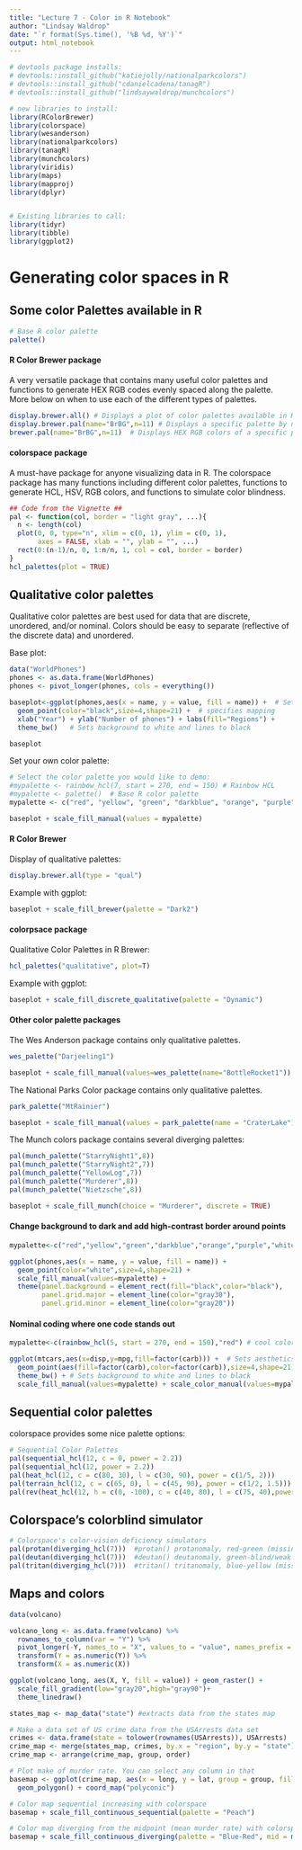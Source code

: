 ```yaml
---
title: "Lecture 7 - Color in R Notebook"
author: "Lindsay Waldrop"
date: "`r format(Sys.time(), '%B %d, %Y')`"
output: html_notebook
---
```


```r
# devtools package installs: 
# devtools::install_github("katiejolly/nationalparkcolors")
# devtools::install_github("cdanielcadena/tanagR")
# devtools::install_github("lindsaywaldrop/munchcolors")

# new libraries to install:
library(RColorBrewer)
library(colorspace)
library(wesanderson)
library(nationalparkcolors)
library(tanagR)
library(munchcolors)
library(viridis)
library(maps) 
library(mapproj) 
library(dplyr)


# Existing libraries to call:
library(tidyr)
library(tibble)
library(ggplot2)
```
# Generating color spaces in R

## Some color Palettes available in R

```r
# Base R color palette
palette()
```

#### R Color Brewer package

A very versatile package that contains many useful color palettes and functions to generate HEX RGB codes evenly spaced along the palette. More below on when to use each of the different types of palettes. 

```r
display.brewer.all() # Displays a plot of color palettes available in RColorBrewer
display.brewer.pal(name="BrBG",n=11) # Displays a specific palette by name and specifying a number of colors with n
brewer.pal(name="BrBG",n=11)  # Displays HEX RGB colors of a specific palette

```

#### colorspace package

A must-have package for anyone visualizing data in R. The colorspace package has many functions including different color palettes, functions to generate HCL, HSV, RGB colors, and functions to simulate color blindness. 

```r
## Code from the Vignette ##
pal <- function(col, border = "light gray", ...){
  n <- length(col)
  plot(0, 0, type="n", xlim = c(0, 1), ylim = c(0, 1),
       axes = FALSE, xlab = "", ylab = "", ...)
  rect(0:(n-1)/n, 0, 1:n/n, 1, col = col, border = border)
}
hcl_palettes(plot = TRUE)
```

## Qualitative color palettes

Qualitative color palettes are best used for data that are discrete, unordered, and/or nominal. Colors should be easy to separate (reflective of the discrete data) and unordered. 

Base plot: 

```r
data("WorldPhones")
phones <- as.data.frame(WorldPhones)
phones <- pivot_longer(phones, cols = everything())

baseplot<-ggplot(phones,aes(x = name, y = value, fill = name)) +  # Sets aesthetics 
  geom_point(color="black",size=4,shape=21) +  # specifies mapping
  xlab("Year") + ylab("Number of phones") + labs(fill="Regions") +
  theme_bw()   # Sets background to white and lines to black

baseplot
```


Set your own color palette:

```r
# Select the color palette you would like to demo:
#mypalette <- rainbow_hcl(7, start = 270, end = 150) # Rainbow HCL
#mypalette <- palette()  # Base R color palette
mypalette <- c("red", "yellow", "green", "darkblue", "orange", "purple", "white") # User-defined color palette

baseplot + scale_fill_manual(values = mypalette)
```

#### R Color Brewer

Display of qualitative palettes: 
```r
display.brewer.all(type = "qual")
```

Example with ggplot:
```r
baseplot + scale_fill_brewer(palette = "Dark2")
```


#### colorpsace package

Qualitative Color Palettes in R Brewer:
```r
hcl_palettes("qualitative", plot=T)
```

Example with ggplot: 
```r
baseplot + scale_fill_discrete_qualitative(palette = "Dynamic")
```

#### Other color palette packages 

The Wes Anderson package contains only qualitative palettes. 

```r
wes_palette("Darjeeling1")
```


```r
baseplot + scale_fill_manual(values=wes_palette(name="BottleRocket1"))
```


The National Parks Color package contains only qualitative palettes. 

```r
park_palette("MtRainier")
```

```r
baseplot + scale_fill_manual(values = park_palette(name = "CraterLake"))
```

The Munch colors package contains several diverging palettes: 

```r
pal(munch_palette("StarryNight1",8))
pal(munch_palette("StarryNight2",7))
pal(munch_palette("YellowLog",7))
pal(munch_palette("Murderer",8))
pal(munch_palette("Nietzsche",8))
```

```r
baseplot + scale_fill_munch(choice = "Murderer", discrete = TRUE)
```


#### Change background to dark and add high-contrast border around points

```r
mypalette<-c("red","yellow","green","darkblue","orange","purple","white")

ggplot(phones,aes(x = name, y = value, fill = name)) +  
  geom_point(color="white",size=4,shape=21) +  
  scale_fill_manual(values=mypalette) +
  theme(panel.background = element_rect(fill="black",color="black"),
        panel.grid.major = element_line(color="gray30"),
        panel.grid.minor = element_line(color="gray20"))
```



#### Nominal coding where one code stands out

```r
mypalette<-c(rainbow_hcl(5, start = 270, end = 150),"red") # cool color palette with red

ggplot(mtcars,aes(x=disp,y=mpg,fill=factor(carb))) +  # Sets aesthetics 
  geom_point(aes(fill=factor(carb),color=factor(carb)),size=4,shape=21) +  # specifies mapping
  theme_bw() + # Sets background to white and lines to black
  scale_fill_manual(values=mypalette) + scale_color_manual(values=mypalette)

```


## Sequential  color palettes

colorspace provides some nice palette options: 
```r
# Sequential Color Palettes
pal(sequential_hcl(12, c = 0, power = 2.2))
pal(sequential_hcl(12, power = 2.2))
pal(heat_hcl(12, c = c(80, 30), l = c(30, 90), power = c(1/5, 2)))
pal(terrain_hcl(12, c = c(65, 0), l = c(45, 90), power = c(1/2, 1.5)))
pal(rev(heat_hcl(12, h = c(0, -100), c = c(40, 80), l = c(75, 40),power = 1)))

```


## Colorspace's colorblind simulator

```r
# Colorspace's color-vision deficiency simulators
pal(protan(diverging_hcl(7)))  #protan() protanomaly, red-green (missing/defective L cones)
pal(deutan(diverging_hcl(7)))  #deutan() deutanomaly, green-blind/weak (missing/defective M cones)
pal(tritan(diverging_hcl(7)))  #tritan() tritanomaly, blue-yellow (missing/defective S)
```

## Maps and colors 

```r
data(volcano)

volcano_long <- as.data.frame(volcano) %>% 
  rownames_to_column(var = "Y") %>% 
  pivot_longer(-Y, names_to = "X", values_to = "value", names_prefix = "V") %>%
  transform(Y = as.numeric(Y)) %>%
  transform(X = as.numeric(X))

ggplot(volcano_long, aes(X, Y, fill = value)) + geom_raster() + 
  scale_fill_gradient(low="gray20",high="gray90")+
  theme_linedraw()

```

```r
states_map <- map_data("state") #extracts data from the states map

# Make a data set of US crime data from the USArrests data set
crimes <- data.frame(state = tolower(rownames(USArrests)), USArrests)
crime_map <- merge(states_map, crimes, by.x = "region", by.y = "state")
crime_map <- arrange(crime_map, group, order)

# Plot make of murder rate. You can select any column in that 
basemap <- ggplot(crime_map, aes(x = long, y = lat, group = group, fill = Murder)) +
  geom_polygon() + coord_map("polyconic") 

# Color map sequential increasing with colorspace
basemap + scale_fill_continuous_sequential(palette = "Peach")

# Color map diverging from the midpoint (mean murder rate) with colorspace 
basemap + scale_fill_continuous_diverging(palette = "Blue-Red", mid = mean(crime_map$Murder))
```
